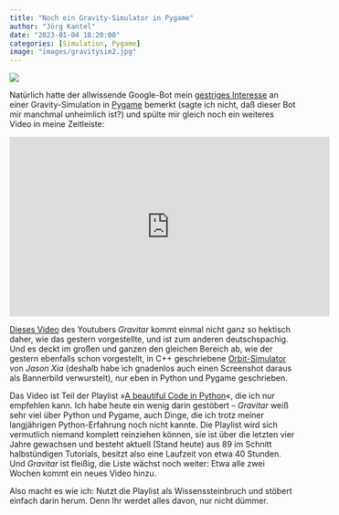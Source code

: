```yaml
---
title: "Noch ein Gravity-Simulator in Pygame"
author: "Jörg Kantel"
date: "2023-01-04 18:20:00"
categories: [Simulation, Pygame]
image: "images/gravitysim2.jpg"
---
```


[![](images/gravitysim2-b.jpg)](https://camo.githubusercontent.com/13a8e7d9d34fc04614b5ce08c02df1af94737f30276c291364944d0ee3c98393/68747470733a2f2f692e696d6775722e636f6d2f4f65466f6856762e706e67)

Natürlich hatte der allwissende Google-Bot mein [gestriges Interesse](https://kantel.github.io/posts/2023010301_gravity_sim_pygame/) an einer Gravity-Simulation in [Pygame](http://cognitiones.kantel-chaos-team.de/multimedia/spieleprogrammierung/pygame.html) bemerkt (sagte ich nicht, daß dieser Bot mir manchmal unheimlich ist?) und spülte mir gleich noch ein weiteres Video in meine Zeitleiste:

<iframe width="560" height="315" src="https://www.youtube.com/embed/M_4bVmkl6IE" title="YouTube video player" frameborder="0" allow="accelerometer; autoplay; clipboard-write; encrypted-media; gyroscope; picture-in-picture; web-share" allowfullscreen></iframe>

[Dieses Video](https://www.youtube.com/watch?v=M_4bVmkl6IE) des Youtubers *Gravitar* kommt einmal nicht ganz so hektisch daher, wie das gestern vorgestellte, und ist zum anderen deutschspachig. Und es deckt im großen und ganzen den gleichen Bereich ab, wie der gestern ebenfalls schon vorgestellt, in C++ geschriebene [Orbit-Simulator](https://github.com/jasonxia17/orbit-simulator) von *Jason Xia* (deshalb habe ich gnadenlos auch einen Screenshot daraus als Bannerbild verwurstelt), nur eben in Python und Pygame geschrieben.

Das Video ist Teil der Playlist »[A beautiful Code in Python](https://www.youtube.com/playlist?list=PLhC_4AWNg9rnM_qAPyUU4Wo1kJoOAMC6_)«, die ich nur empfehlen kann. Ich habe heute ein wenig darin gestöbert -- *Gravitar* weiß sehr viel über Python und Pygame, auch Dinge, die ich trotz meiner langjährigen Python-Erfahrung noch nicht kannte. Die Playlist wird sich vermutlich niemand komplett reinziehen können, sie ist über die letzten vier Jahre gewachsen und besteht aktuell (Stand heute) aus 89 im Schnitt halbstündigen Tutorials, besitzt also eine Laufzeit von etwa 40 Stunden. Und *Gravitar* ist fleißig, die Liste wächst noch weiter: Etwa alle zwei Wochen kommt ein neues Video hinzu.

Also macht es wie ich: Nutzt die Playlist als Wissenssteinbruch und stöbert einfach darin herum. Denn Ihr werdet alles davon, nur nicht dümmer.